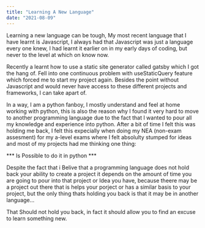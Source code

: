 ```yaml
---
title: "Learning A New Language"
date: "2021-08-09"
---
```


Learning a new language can be tough, My most recent language that I have learnt is Javascript, 
I always had that Javascript was just a language every one knew, I had learnt it earlier on in my
early days of coding, but never to the level at which on know now.

Recently a learnt how to use a static site generator called gatsby which I got the hang of. Fell into 
one continuous problem with useStaticQuery feature which forced me to start my project again. Besides the 
point without Javascript and would never have access to these different projects and frameworks, I can take 
apart of. 

In a way, I am a python fanboy, I mostly understand and feel at home working with python, this is also the reason
why I found it very hard to move to another programming language due to the fact that I wanted to pour all my knowledge 
and experience into python. After a bit of time I felt this was holding me back, I felt this expecially when doing my 
NEA (non-exam assesment) for my a-level exams where I felt absolulty stumped for ideas and most of my projects had me thinking
one thing: 

*** Is Possible to do it in python *** 

Despite the fact that i Belive that a programming language does not hold back your ability to create a project it depends on the 
amount of time you are going to pour into that project or Idea you have, because theere may be a project out there that is helps 
your porject or has a similar basis to your project, but the only thing thats holding you back is that it may be in another 
language...

That Should not hold you back, in fact it should allow you to find an excuse to learn something new. 

